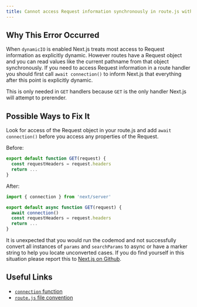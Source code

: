 ```yaml
---
title: Cannot access Request information synchronously in route.js without awaiting connection first
---
```


## Why This Error Occurred

When `dynamicIO` is enabled Next.js treats most access to Request information as explicitly dynamic. However routes have a Request object and you can read values like the current pathname from that object synchronously. If you need to access Request information in a route handler you should first call `await connection()` to inform Next.js that everything after this point is explicitly dynamic.

This is only needed in `GET` handlers because `GET` is the only handler Next.js will attempt to prerender.

## Possible Ways to Fix It

Look for access of the Request object in your route.js and add `await connection()` before you access any properties of the Request.

Before:

```jsx filename="app/.../route.js"
export default function GET(request) {
  const requestHeaders = request.headers
  return ...
}
```

After:

```jsx filename="app/.../route.js"
import { connection } from 'next/server'

export default async function GET(request) {
  await connection()
  const requestHeaders = request.headers
  return ...
}
```

It is unexpected that you would run the codemod and not successfully convert all instances of `params` and `searchParams` to async or have a marker string to help you locate unconverted cases. If you do find yourself in this situation please report this to [Next.js on Github](https://github.com/vercel/next.js/issues).

## Useful Links

- [`connection` function](/docs/app/api-reference/functions/connection)
- [`route.js` file convention](/docs/app/api-reference/file-conventions/route)
